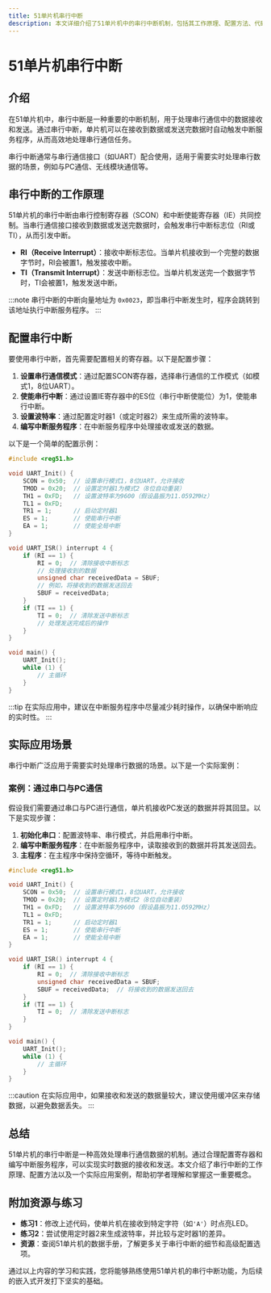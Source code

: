 ```yaml
---
title: 51单片机串行中断
description: 本文详细介绍了51单片机中的串行中断机制，包括其工作原理、配置方法、代码示例以及实际应用场景，适合初学者学习。
---
```


# 51单片机串行中断

## 介绍

在51单片机中，串行中断是一种重要的中断机制，用于处理串行通信中的数据接收和发送。通过串行中断，单片机可以在接收到数据或发送完数据时自动触发中断服务程序，从而高效地处理串行通信任务。

串行中断通常与串行通信接口（如UART）配合使用，适用于需要实时处理串行数据的场景，例如与PC通信、无线模块通信等。

## 串行中断的工作原理

51单片机的串行中断由串行控制寄存器（SCON）和中断使能寄存器（IE）共同控制。当串行通信接口接收到数据或发送完数据时，会触发串行中断标志位（RI或TI），从而引发中断。

- **RI（Receive Interrupt）**：接收中断标志位。当单片机接收到一个完整的数据字节时，RI会被置1，触发接收中断。
- **TI（Transmit Interrupt）**：发送中断标志位。当单片机发送完一个数据字节时，TI会被置1，触发发送中断。

:::note
串行中断的中断向量地址为 `0x0023`，即当串行中断发生时，程序会跳转到该地址执行中断服务程序。
:::

## 配置串行中断

要使用串行中断，首先需要配置相关的寄存器。以下是配置步骤：

1. **设置串行通信模式**：通过配置SCON寄存器，选择串行通信的工作模式（如模式1，8位UART）。
2. **使能串行中断**：通过设置IE寄存器中的ES位（串行中断使能位）为1，使能串行中断。
3. **设置波特率**：通过配置定时器1（或定时器2）来生成所需的波特率。
4. **编写中断服务程序**：在中断服务程序中处理接收或发送的数据。

以下是一个简单的配置示例：

```c
#include <reg51.h>

void UART_Init() {
    SCON = 0x50;  // 设置串行模式1，8位UART，允许接收
    TMOD = 0x20;  // 设置定时器1为模式2（8位自动重装）
    TH1 = 0xFD;   // 设置波特率为9600（假设晶振为11.0592MHz）
    TL1 = 0xFD;
    TR1 = 1;      // 启动定时器1
    ES = 1;       // 使能串行中断
    EA = 1;       // 使能全局中断
}

void UART_ISR() interrupt 4 {
    if (RI == 1) {
        RI = 0;  // 清除接收中断标志
        // 处理接收到的数据
        unsigned char receivedData = SBUF;
        // 例如，将接收到的数据发送回去
        SBUF = receivedData;
    }
    if (TI == 1) {
        TI = 0;  // 清除发送中断标志
        // 处理发送完成后的操作
    }
}

void main() {
    UART_Init();
    while (1) {
        // 主循环
    }
}
```

:::tip
在实际应用中，建议在中断服务程序中尽量减少耗时操作，以确保中断响应的实时性。
:::

## 实际应用场景

串行中断广泛应用于需要实时处理串行数据的场景。以下是一个实际案例：

### 案例：通过串口与PC通信

假设我们需要通过串口与PC进行通信，单片机接收PC发送的数据并将其回显。以下是实现步骤：

1. **初始化串口**：配置波特率、串行模式，并启用串行中断。
2. **编写中断服务程序**：在中断服务程序中，读取接收到的数据并将其发送回去。
3. **主程序**：在主程序中保持空循环，等待中断触发。

```c
#include <reg51.h>

void UART_Init() {
    SCON = 0x50;  // 设置串行模式1，8位UART，允许接收
    TMOD = 0x20;  // 设置定时器1为模式2（8位自动重装）
    TH1 = 0xFD;   // 设置波特率为9600（假设晶振为11.0592MHz）
    TL1 = 0xFD;
    TR1 = 1;      // 启动定时器1
    ES = 1;       // 使能串行中断
    EA = 1;       // 使能全局中断
}

void UART_ISR() interrupt 4 {
    if (RI == 1) {
        RI = 0;  // 清除接收中断标志
        unsigned char receivedData = SBUF;
        SBUF = receivedData;  // 将接收到的数据发送回去
    }
    if (TI == 1) {
        TI = 0;  // 清除发送中断标志
    }
}

void main() {
    UART_Init();
    while (1) {
        // 主循环
    }
}
```

:::caution
在实际应用中，如果接收和发送的数据量较大，建议使用缓冲区来存储数据，以避免数据丢失。
:::

## 总结

51单片机的串行中断是一种高效处理串行通信数据的机制。通过合理配置寄存器和编写中断服务程序，可以实现实时数据的接收和发送。本文介绍了串行中断的工作原理、配置方法以及一个实际应用案例，帮助初学者理解和掌握这一重要概念。

## 附加资源与练习

- **练习1**：修改上述代码，使单片机在接收到特定字符（如`'A'`）时点亮LED。
- **练习2**：尝试使用定时器2来生成波特率，并比较与定时器1的差异。
- **资源**：查阅51单片机的数据手册，了解更多关于串行中断的细节和高级配置选项。

通过以上内容的学习和实践，您将能够熟练使用51单片机的串行中断功能，为后续的嵌入式开发打下坚实的基础。